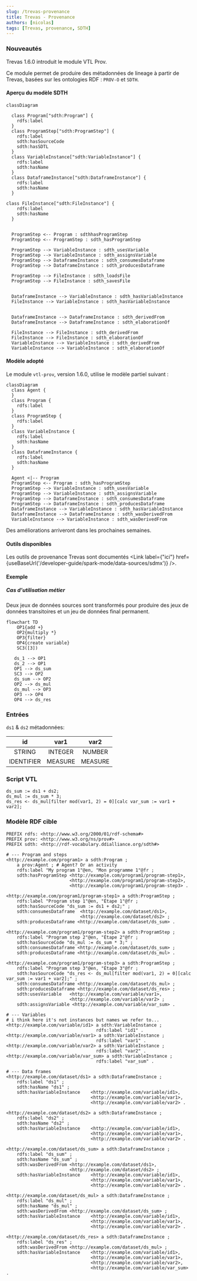 ```yaml
---
slug: /trevas-provenance
title: Trevas - Provenance
authors: [nicolas]
tags: [Trevas, provenance, SDTH]
---
```



### Nouveautés

Trevas 1.6.0 introduit le module VTL Prov.

Ce module permet de produire des métadonnées de lineage à partir de Trevas, basées sur les ontologies RDF : `PROV-O` et `SDTH`.

#### Aperçu du modèle SDTH

```mermaid
classDiagram

  class Program["sdth:Program"] {
    rdfs:label
  }
  class ProgramStep["sdth:ProgramStep"] {
    rdfs:label
    sdth:hasSourceCode
    sdth:hasSDTL
  }
  class VariableInstance["sdth:VariableInstance"] {
    rdfs:label
    sdth:hasName
  }
  class DataframeInstance["sdth:DataframeInstance"] {
    rdfs:label
    sdth:hasName
  }

class FileInstance["sdth:FileInstance"] {
    rdfs:label
    sdth:hasName
  }


  ProgramStep <-- Program : sdthhasProgramStep
  ProgramStep <-- ProgramStep : sdth_hasProgramStep

  ProgramStep --> VariableInstance : sdth_usesVariable
  ProgramStep --> VariableInstance : sdth_assignsVariable
  ProgramStep --> DataframeInstance : sdth_consumesDataframe
  ProgramStep --> DataframeInstance : sdth_producesDataframe

  ProgramStep --> FileInstance : sdth_loadsFile
  ProgramStep --> FileInstance : sdth_savesFile


  DataframeInstance --> VariableInstance : sdth_hasVariableInstance
  FileInstance --> VariableInstance : sdth_hasVariableInstance


  DataframeInstance --> DataframeInstance : sdth_derivedFrom
  DataframeInstance --> DataframeInstance : sdth_elaborationOf

  FileInstance --> FileInstance : sdth_derivedFrom
  FileInstance --> FileInstance : sdth_elaborationOf
  VariableInstance --> VariableInstance : sdth_derivedFrom
  VariableInstance --> VariableInstance : sdth_elaborationOf
```

#### Modèle adopté

Le module `vtl-prov`, version 1.6.0, utilise le modèle partiel suivant :

```mermaid
classDiagram
  class Agent {
  }
  class Program {
    rdfs:label
  }
  class ProgramStep {
    rdfs:label
  }
  class VariableInstance {
    rdfs:label
    sdth:hasName
  }
  class DataframeInstance {
    rdfs:label
    sdth:hasName
  }

  Agent <|-- Program
  ProgramStep <-- Program : sdth_hasProgramStep
  ProgramStep --> VariableInstance : sdth_usesVariable
  ProgramStep --> VariableInstance : sdth_assignsVariable
  ProgramStep --> DataframeInstance : sdth_consumesDataframe
  ProgramStep --> DataframeInstance : sdth_producesDataframe
  DataframeInstance --> VariableInstance : sdth_hasVariableInstance
  DataframeInstance --> DataframeInstance : sdth_wasDerivedFrom
  VariableInstance --> VariableInstance : sdth_wasDerivedFrom
```

Des améliorations arriveront dans les prochaines semaines.

#### Outils disponibles

Les outils de provenance Trevas sont documentés <Link label={"ici"} href={useBaseUrl('/developer-guide/spark-mode/data-sources/sdmx')} />.

#### Exemple

##### Cas d'utilisation métier

Deux jeux de données sources sont transformés pour produire des jeux de données transitoires et un jeu de données final permanent.

```mermaid
flowchart TD
    OP1{add +}
    OP2{multiply *}
    OP3{filter}
    OP4{create variable}
    SC3([3])

   ds_1 --> OP1
   ds_2 --> OP1
   OP1 --> ds_sum
   SC3 --> OP2
   ds_sum --> OP2
   OP2 --> ds_mul
   ds_mul --> OP3
   OP3 --> OP4
   OP4 --> ds_res
```

### Entrées

`ds1` & `ds2` métadonnées:

|     id     |  var1   |  var2   |
| :--------: | :-----: | :-----: |
|   STRING   | INTEGER | NUMBER  |
| IDENTIFIER | MEASURE | MEASURE |

### Script VTL

```vtl
ds_sum := ds1 + ds2;
ds_mul := ds_sum * 3;
ds_res <- ds_mul[filter mod(var1, 2) = 0][calc var_sum := var1 + var2];
```

### Modèle RDF cible

```ttl
PREFIX rdfs: <http://www.w3.org/2000/01/rdf-schema#>
PREFIX prov: <http://www.w3.org/ns/prov#>
PREFIX sdth: <http://rdf-vocabulary.ddialliance.org/sdth#>

# --- Program and steps
<http://example.com/program1> a sdth:Program ;
    a prov:Agent ; # Agent? Or an activity
    rdfs:label "My program 1"@en, "Mon programme 1"@fr ;
    sdth:hasProgramStep <http://example.com/program1/program-step1>,
                        <http://example.com/program1/program-step2>,
                        <http://example.com/program1/program-step3> .

<http://example.com/program1/program-step1> a sdth:ProgramStep ;
    rdfs:label "Program step 1"@en, "Étape 1"@fr ;
    sdth:hasSourceCode "ds_sum := ds1 + ds2;" ;
    sdth:consumesDataframe  <http://example.com/dataset/ds1>,
                            <http://example.com/dataset/ds2> ;
    sdth:producesDataframe <http://example.com/dataset/ds_sum> .

<http://example.com/program1/program-step2> a sdth:ProgramStep ;
    rdfs:label "Program step 2"@en, "Étape 2"@fr ;
    sdth:hasSourceCode "ds_mul := ds_sum * 3;" ;
    sdth:consumesDataframe <http://example.com/dataset/ds_sum> ;
    sdth:producesDataframe <http://example.com/dataset/ds_mul> .

<http://example.com/program1/program-step3> a sdth:ProgramStep ;
    rdfs:label "Program step 3"@en, "Étape 3"@fr ;
    sdth:hasSourceCode "ds_res <- ds_mul[filter mod(var1, 2) = 0][calc var_sum := var1 + var2];" ;
    sdth:consumesDataframe <http://example.com/dataset/ds_mul> ;
    sdth:producesDataframe <http://example.com/dataset/ds_res> ;
    sdth:usesVariable   <http://example.com/variable/var1>,
                        <http://example.com/variable/var2> ;
    sdth:assignsVariable <http://example.com/variable/var_sum> .

# --- Variables
# i think here it's not instances but names we refer to...
<http://example.com/variable/id1> a sdth:VariableInstance ;
                                  rdfs:label "id1" .
<http://example.com/variable/var1> a sdth:VariableInstance ;
                                  rdfs:label "var1" .
<http://example.com/variable/var2> a sdth:VariableInstance ;
                                  rdfs:label "var2" .
<http://example.com/variable/var_sum> a sdth:VariableInstance ;
                                  rdfs:label "var_sum" .

# --- Data frames
<http://example.com/dataset/ds1> a sdth:DataframeInstance ;
    rdfs:label "ds1" ;
    sdth:hasName "ds1" ;
    sdth:hasVariableInstance    <http://example.com/variable/id1>,
                                <http://example.com/variable/var1>,
                                <http://example.com/variable/var2> .

<http://example.com/dataset/ds2> a sdth:DataframeInstance ;
    rdfs:label "ds2" ;
    sdth:hasName "ds2" ;
    sdth:hasVariableInstance    <http://example.com/variable/id1>,
                                <http://example.com/variable/var1>,
                                <http://example.com/variable/var2> .

<http://example.com/dataset/ds_sum> a sdth:DataframeInstance ;
    rdfs:label "ds_sum" ;
    sdth:hasName "ds_sum" ;
    sdth:wasDerivedFrom <http://example.com/dataset/ds1>,
                        <http://example.com/dataset/ds2> ;
    sdth:hasVariableInstance    <http://example.com/variable/id1>,
                                <http://example.com/variable/var1>,
                                <http://example.com/variable/var2> .

<http://example.com/dataset/ds_mul> a sdth:DataframeInstance ;
    rdfs:label "ds_mul" ;
    sdth:hasName "ds_mul" ;
    sdth:wasDerivedFrom <http://example.com/dataset/ds_sum> ;
    sdth:hasVariableInstance    <http://example.com/variable/id1>,
                                <http://example.com/variable/var1>,
                                <http://example.com/variable/var2> .

<http://example.com/dataset/ds_res> a sdth:DataframeInstance ;
    rdfs:label "ds_res" ;
    sdth:wasDerivedFrom <http://example.com/dataset/ds_mul> ;
    sdth:hasVariableInstance    <http://example.com/variable/id1>,
                                <http://example.com/variable/var1>,
                                <http://example.com/variable/var2>,
                                <http://example.com/variable/var_sum> .
```
